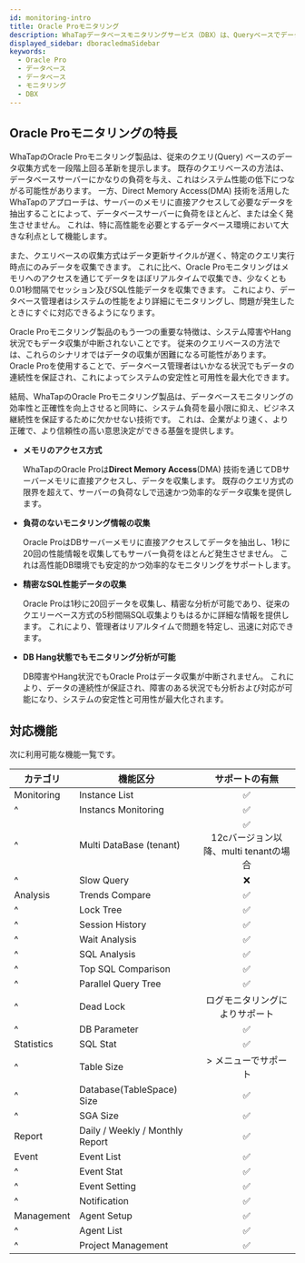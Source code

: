 ```yaml
---
id: monitoring-intro
title: Oracle Proモニタリング
description: WhaTapデータベースモニタリングサービス（DBX）は、Queryベースでデータを収集し、性能モニタリングサービスを提供します。
displayed_sidebar: dboracledmaSidebar
keywords:
  - Oracle Pro
  - データベース
  - データベース
  - モニタリング
  - DBX
---
```



<Dbintroductiondesc />

## Oracle Proモニタリングの特長

WhaTapのOracle Proモニタリング製品は、従来のクエリ(Query) ベースのデータ収集方式を一段階上回る革新を提示します。 既存のクエリベースの方法は、データベースサーバーにかなりの負荷を与え、これはシステム性能の低下につながる可能性があります。 一方、Direct Memory Access(DMA) 技術を活用したWhaTapのアプローチは、サーバーのメモリに直接アクセスして必要なデータを抽出することによって、データベースサーバーに負荷をほとんど、または全く発生させません。 これは、特に高性能を必要とするデータベース環境において大きな利点として機能します。

また、クエリベースの収集方式はデータ更新サイクルが遅く、特定のクエリ実行時点にのみデータを収集できます。 これに比べ、Oracle Proモニタリングはメモリへのアクセスを通じてデータをほぼリアルタイムで収集でき、少なくとも0.01秒間隔でセッション及びSQL性能データを収集できます。 これにより、データベース管理者はシステムの性能をより詳細にモニタリングし、問題が発生したときにすぐに対応できるようになります。

Oracle Proモニタリング製品のもう一つの重要な特徴は、システム障害やHang状況でもデータ収集が中断されないことです。 従来のクエリベースの方法では、これらのシナリオではデータの収集が困難になる可能性があります。 Oracle Proを使用することで、データベース管理者はいかなる状況でもデータの連続性を保証され、これによってシステムの安定性と可用性を最大化できます。

結局、WhaTapのOracle Proモニタリング製品は、データベースモニタリングの効率性と正確性を向上させると同時に、システム負荷を最小限に抑え、ビジネス継続性を保証するために欠かせない技術です。 これは、企業がより速く、より正確で、より信頼性の高い意思決定ができる基盤を提供します。

- **メモリのアクセス方式**

  WhaTapのOracle Proは**Direct Memory Access**(DMA) 技術を通じてDBサーバーメモリに直接アクセスし、データを収集します。 既存のクエリ方式の限界を超えて、サーバーの負荷なしで迅速かつ効率的なデータ収集を提供します。

- **負荷のないモニタリング情報の収集**

  Oracle ProはDBサーバーメモリに直接アクセスしてデータを抽出し、1秒に20回の性能情報を収集してもサーバー負荷をほとんど発生させません。 これは高性能DB環境でも安定的かつ効率的なモニタリングをサポートします。

- **精密なSQL性能データの収集**

  Oracle Proは1秒に20回データを収集し、精密な分析が可能であり、従来のクエリーベース方式の5秒間隔SQL収集よりもはるかに詳細な情報を提供します。 これにより、管理者はリアルタイムで問題を特定し、迅速に対応できます。

- **DB Hang状態でもモニタリング分析が可能**

  DB障害やHang状況でもOracle Proはデータ収集が中断されません。 これにより、データの連続性が保証され、障害のある状況でも分析および対応が可能になり、システムの安定性と可用性が最大化されます。

## 対応機能

次に利用可能な機能一覧です。

| カテゴリ       | 機能区分                            |                                                           サポートの有無                                                           |
| ---------- | ------------------------------- | :-------------------------------------------------------------------------------------------------------------------------: |
| Monitoring | Instance List                   |                                               <span class='emoji-ok'>✅</span>                                               |
| ^          | Instancs Monitoring             |                                               <span class='emoji-ok'>✅</span>                                               |
| ^          | Multi DataBase (tenant)         |                                <span class='emoji-ok'>✅</span><br/>12cバージョン以降、multi tenantの場合                               |
| ^          | Slow Query                      |                                               <span class='emoji-no'>❌</span>                                               |
| Analysis   | Trends Compare                  |                                               <span class='emoji-ok'>✅</span>                                               |
| ^          | Lock Tree                       |                                               <span class='emoji-ok'>✅</span>                                               |
| ^          | Session History                 |                                               <span class='emoji-ok'>✅</span>                                               |
| ^          | Wait Analysis                   |                                               <span class='emoji-ok'>✅</span>                                               |
| ^          | SQL Analysis                    |                                               <span class='emoji-ok'>✅</span>                                               |
| ^          | Top SQL Comparison              |                                               <span class='emoji-ok'>✅</span>                                               |
| ^          | Parallel Query Tree             |                                               <span class='emoji-ok'>✅</span>                                               |
| ^          | Dead Lock                       |                                                       ログモニタリングによりサポート                                                       |
| ^          | DB Parameter                    |                                               <span class='emoji-ok'>✅</span>                                               |
| Statistics | SQL Stat                        |                                               <span class='emoji-ok'>✅</span>                                               |
| ^          | Table Size                      | <Cmdname sid="side_reportStat" className="uitext" /> &gt; <Cmdname sid="side_tableSpace" className="uitext" />メニューでサポート |
| ^          | Database(TableSpace) Size       |                                               <span class='emoji-ok'>✅</span>                                               |
| ^          | SGA Size                        |                                               <span class='emoji-ok'>✅</span>                                               |
| Report     | Daily / Weekly / Monthly Report |                                               <span class='emoji-ok'>✅</span>                                               |
| Event      | Event List                      |                                               <span class='emoji-ok'>✅</span>                                               |
| ^          | Event Stat                      |                                               <span class='emoji-ok'>✅</span>                                               |
| ^          | Event Setting                   |                                               <span class='emoji-ok'>✅</span>                                               |
| ^          | Notification                    |                                               <span class='emoji-ok'>✅</span>                                               |
| Management | Agent Setup                     |                                               <span class='emoji-ok'>✅</span>                                               |
| ^          | Agent List                      |                                               <span class='emoji-ok'>✅</span>                                               |
| ^          | Project Management              |                                               <span class='emoji-ok'>✅</span>                                               |

